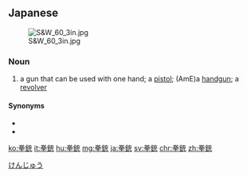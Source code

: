 ==Japanese==
{{ja-kanjitab|けん|じゅう|yomi=o}}
[[Image:S&W 60 3in.jpg|thumb|right]]

===Noun===
{{ja-noun|けんじゅう|count=挺}}

# a gun that can be used with one hand; a [[pistol]]; (AmE)a [[handgun]]; a [[revolver]]

====Synonyms====
* {{ja-r|ピストル}}
* {{ja-r|リボルバー}}

[[Category:ja:Firearms|けんじゅう]]

[[ko:拳銃]]
[[it:拳銃]]
[[hu:拳銃]]
[[mg:拳銃]]
[[ja:拳銃]]
[[sv:拳銃]]
[[chr:拳銃]]
[[zh:拳銃]]